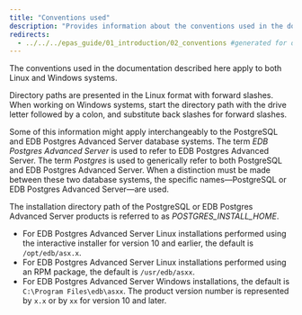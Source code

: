 ```yaml
---
title: "Conventions used"
description: "Provides information about the conventions used in the documentation"
redirects:
  - ../../../epas_guide/01_introduction/02_conventions #generated for docs/epas/reorg-role-use-case-mode
---
```


<div id="conventions" class="registered_link"></div>

The conventions used in the documentation described here apply to both Linux and Windows systems. 

Directory paths are presented in the Linux format with forward slashes. When working on Windows systems, start the directory path with the drive letter followed by a colon, and substitute back slashes for forward slashes.

Some of this information might apply interchangeably to the PostgreSQL and EDB Postgres Advanced Server database systems. The term *EDB Postgres Advanced Server* is used to refer to EDB Postgres Advanced Server. The term *Postgres* is used to generically refer to both PostgreSQL and EDB Postgres Advanced Server. When a distinction must be made between these two database systems, the specific names&mdash;PostgreSQL or EDB Postgres Advanced Server&mdash;are used.

The installation directory path of the PostgreSQL or EDB Postgres Advanced Server products is referred to as *POSTGRES_INSTALL_HOME*.

-   For EDB Postgres Advanced Server Linux installations performed using the interactive installer for version 10 and earlier, the default is `/opt/edb/asx.x`.
-   For EDB Postgres Advanced Server Linux installations performed using an RPM package, the default is `/usr/edb/asxx`.
-   For EDB Postgres Advanced Server Windows installations, the default is `C:\Program Files\edb\asxx`. The product version number is represented by `x.x` or by `xx` for version 10 and later.
